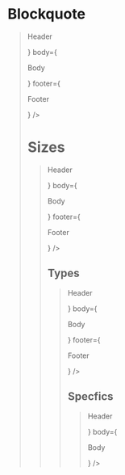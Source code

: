 

<Meta title="Molecules/Blockquote" component={Blockquote} />


# Blockquote

<Canvas>
    <Story name='Default'>
        <Blockquote
            header={<p>Header</p>}
            body={<p>Body</p>}
            footer={<p>Footer</p>}
         />
    </Story>
</Canvas>

# Sizes

<Canvas>
    <Story name='sizes'>
        <Blockquote
            size='sm'
            header={<p>Header</p>}
            body={<p>Body</p>}
            footer={<p>Footer</p>}
         />
    </Story>
</Canvas>

## Types

<Canvas>
    <Story name='Notification'>
        <Blockquote
            type='notification'
            header={<p>Header</p>}
            body={<p>Body</p>}
            footer={<p>Footer</p>}
         />
    </Story>
</Canvas>


## Specfics

<Canvas>
    <Story name='Royal-blue-login-error'>
        <Blockquote
            type='notification'
            theme='royal-blue'
            variant='danger'
            header={<p>Header</p>}
            body={<p>Body</p>}
         />
    </Story>
</Canvas>
